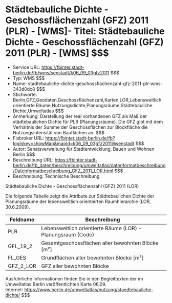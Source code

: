 # Städtebauliche Dichte - Geschossflächenzahl (GFZ) 2011 (PLR) - [WMS]- Titel: Städtebauliche Dichte - Geschossflächenzahl (GFZ) 2011 (PLR) - [WMS] $$$
- Service URL: https://fbinter.stadt-berlin.de/fb/wms/senstadt/k06_09_03gfz2011 $$$
- Typ: WMS $$$
- Name: stadtebauliche-dichte-geschossflachenzahl-gfz-2011-plr-wms-343d0dc8 $$$
- Stichworte: Berlin,GFZ,Geodaten,Geschossflächenzahl,Karten,LOR,Lebensweltlich orientierte Räume,Nutzungsdichte,Planungsräume,Städtebauliche Dichte,Umweltatlas $$$
- Anmerkung: Darstellung der real vorhandenen GFZ als Maß der städtebaulichen Dichte für PLR (Planungsräume). Die GFZ gibt mit dem Verhältnis der Summe der Geschossflächen zur Blockfläche die Nutzungsintensität von Bauflächen an. $$$
- Fisbroker URL: https://fbinter.stadt-berlin.de/fb?loginkey=showMap&mapId=k06_09_03gfz2011@senstadt $$$
- Autor: Senatsverwaltung für Stadtentwicklung, Bauen und Wohnen Berlin $$$
- Beschreibung URL: https://fbinter.stadt-berlin.de/fb_daten/beschreibung/umweltatlas/datenformatbeschreibung/Datenformatbeschreibung_GFZ_2011_LOR.html $$$
- Beschreibung: Technische Beschreibung 

Städtebauliche Dichte - Geschossflächenzahl (GFZ) 2011 (LOR)

Die folgende Tabelle zeigt die Attribute zur Städtebaulichen Dichte der Planungsräume der lebensweltlich orientierten Raumhierarchie (LOR, 30.6.2009).

| **Feldname** | **Beschreibung**                                             |
| ------------ | ------------------------------------------------------------ |
| PLR          | Lebensweltlich orientierte Räume (LOR) - Planungsraum (Code) |
| GFL\_19\_2   | Gesamtgeschossflächen aller bewohnten Blöcke \[m²\]          |
| FL\_GES      | Grundflächen aller bewohnten Blöcke \[m²\]                   |
| GFZ\_2\_LOR  | GFZ aller bewohnten Blöcke                                   |

Ausführliche Informationen finden Sie in den Begleittexten der im Umweltatlas Berlin veröffentlichten Karte 06.09.  
Internet: https://www.berlin.de/umweltatlas/nutzung/staedtebauliche-dichte/ $$$
